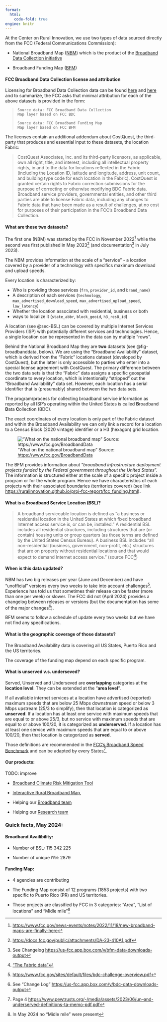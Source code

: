 ```yaml
---
format:
  html:
    code-fold: true
engine: knitr
---
```


At the Center on Rural Innovation, we use two types of data sourced directly from the FCC (Federal Communications Commission):

- National Broadband Map ([NBM](https://broadbandmap.fcc.gov/home){.external target="_blank"}) which is the product of the [Broadband Data Collection initiative](https://www.fcc.gov/BroadbandData){.external target="_blank"}

- Broadband Funding Map ([BFM](https://fundingmap.fcc.gov/home){.external target="_blank"})

#### FCC Broadband Data Collection license and attribution

Licensing for Broadband Data Collection data can be found [here](https://broadbandmap.fcc.gov/about){.external target="_blank"} and [here](https://fundingmap.fcc.gov/about){.external target="_blank"} and to summarize, the FCC asks that minimal attribution for each of the above datasets is provided in the form:

>
>     Source data: FCC Broadband Data Collection
>     Map layer based on FCC BDC
>
>     Source data: FCC Broadband Funding Map
>     Map layer based on FCC BFM
>

The licenses contain an additional addendum about CostQuest, the third-party that produces and essential input to these datasets, the location Fabric:

>
> CostQuest Associates, Inc. and its third-party licensors, as applicable, own all right, title, and interest, including all intellectual property rights, in and to the data for locations reflected in the Fabric (including the Location ID, latitude and longitude, address, unit count, and building type code for each location in the Fabric). CostQuest is granted certain rights to Fabric correction submissions for the purpose of correcting or otherwise modifying BDC Fabric data. Broadband service providers, governmental entities, and other third parties are able to license Fabric data, including any changes to Fabric data that have been made as a result of challenges, at no cost for purposes of their participation in the FCC's Broadband Data Collection.
>

#### What are these two datasets?

The first one (NBM) was started by the FCC in November 2022[^fcc_nbm_start] while the second was first published in May 2023[^bfn_da_links] (and documentation[^bfm_doc] in July 2023).

[^fcc_nbm_start]: [https://www.fcc.gov/news-events/notes/2022/11/18/new-broadband-maps-are-finally-here](https://www.fcc.gov/news-events/notes/2022/11/18/new-broadband-maps-are-finally-here)

[^bfn_da_links]: [https://docs.fcc.gov/public/attachments/DA-23-410A1.pdf](https://docs.fcc.gov/public/attachments/DA-23-410A1.pdf)

[^bfm_doc]: See Changelog [https://us-fcc.app.box.com/v/bfm-data-downloads-output](https://us-fcc.app.box.com/v/bfm-data-downloads-output)

The NBM provides information at the scale of a "service" - a location covered by a provider of a technology with specifics maximum download and upload speeds.

Every location is characterized by:

  - Who is providing those services (`frn`, `provider_id`, and `brand_name`)
  - A description of each services (`technology`, `max_advertised_download_speed`, `max_advertised_upload_speed`, `low_latency`)
  - Whether the location associated with residential, business or both
  - ways to localize it (`state_abbr`, `block_geoid`, `h3_res8_id`)

::: {.callout-tip}
A location (see @sec-BSL) can be covered by multiple Internet Services Providers (ISP) with  potentially different services and technologies. Hence, a single location can be represented in the data can by multiple "rows".
:::

Behind the National Broadband Map they are **two** datasets (see @fig-broadbanddata, below). We are using the "Broadband Availability" dataset, which is derived from the "Fabric" locations dataset (developed by CostQuest), but the latter is only accessible to parties who enter into a special license agreement with CostQuest. The primary difference between the two data sets is that the "Fabric" data assigns a specific geospatial coordinate to every location, which is intentionally "stripped" out the "Broadband Availability" data set. However, each location has a serial identifier that is (presumably) shared between the two data sets.

:::{.aside}
The program/process for collecting broadband service information as reported by all ISP's operating within the United States is called **B**roadband **D**ata **C**ollection (BDC).
:::

The exact coordinates of every location is only part of the Fabric dataset and within the Broadband Availability we can only link a record for a location to a Census Block (2020 vintage) identifier or a H3 (hexagon) grid location.

!["What on the national broadband map" Source: [https://www.fcc.gov/BroadbandData](https://www.fcc.gov/BroadbandData)](images/whats-on-the-national-broadband-map-113023-1.png){#fig-broadbanddata}

The BFM provides information about "*broadband infrastructure deployment projects funded by the Federal government throughout the United States*". The information is structured either at the scale of a specific project inside a program or for the whole program. Hence we have characteristics of each projects with their associated boundaries (territories covered) (see link [https://ruralinnovation.github.io/proj-fcc-report/fcc_funding.html](https://ruralinnovation.github.io/proj-fcc-report/fcc_funding.html)).


#### What is a Broadband Service Location (BSL)? {#sec-BSL}

> A broadband serviceable location is defined as “a business or residential location in the United States at which fixed broadband Internet access service is, or can be, installed.”  A residential BSL includes all residential structures, including structures that are (or contain) housing units or group quarters (as those terms are defined by the United States Census Bureau).  A business BSL includes “all non-residential (business, government, non-profit, etc.) structures that are on property without residential locations and that would expect to demand Internet access service.” (source FCC[^fcc_bsl])

[^fcc_bsl]: ["The Fabric data"](https://help.bdc.fcc.gov/hc/en-us/articles/7412732399003-Fabric-FAQs)

#### When is this data updated?

NBM has two big releases per year (June and December) and have "unofficial" versions every two weeks to take into account challenges[^challenges]. 
Experience has told us that sometimes their release can be faster (more than one per week) or slower.
The FCC did not (April 2024) provides a changelog between releases or versions (but the documentation has some of the major changes[^nbm_chnagelog]). 

[^challenges]: [https://www.fcc.gov/sites/default/files/bdc-challenge-overview.pdf](https://www.fcc.gov/sites/default/files/bdc-challenge-overview.pdf)

[^nbm_chnagelog]:See "Change Log" [https://us-fcc.app.box.com/v/bdc-data-downloads-output](https://us-fcc.app.box.com/v/bdc-data-downloads-output)

BFM seems to follow a schedule of update every two weeks but we have not find any specifications. 

#### What is the geographic coverage of those datasets?

The Broadband Availability data is covering all US States, Puerto Rico and the US territories.  

The coverage of the funding map depend on each specific program. 

#### What is unserved v.s. underseved?

Served, Unserved and Underseved are **overlapping** categories at the **location level**. They can be extended at the "**area level**".

If all available internet services at a location have advertised (reported) maximum speeds that are below 25 Mbps downstream speed or below 3 Mbps upstream (25/3 to simplify), then that location is categorized as **unserved**. If a location has at least one service with maximum speeds that are equal to or above 25/3, but no service with maximum speeds that are equal to or above 100/20, it is categorized as **underserved**. If a location has at least one service with maximum speeds that are equal to or above 100/20, then that location is categorized as **served**.

Those definitions are recommended in the [FCC's Broadband Speed Benchmark](https://www.fcc.gov/document/fcc-increases-broadband-speed-benchmark) and can be adapted by every States[^pew_list].

<!--
:::{.aside}
FCC could change those definitions and for example move the bar at 100/20: [https://www.fcc.gov/document/fcc-increases-broadband-speed-benchmark](https://www.fcc.gov/document/fcc-increases-broadband-speed-benchmark)
:::
-->

[^pew_list]: Page 4 [https://www.pewtrusts.org/-/media/assets/2023/06/un--and-underserved-definitions-ta-memo-pdf.pdf](https://www.pewtrusts.org/-/media/assets/2023/06/un--and-underserved-definitions-ta-memo-pdf.pdf)

#### Our products:

TODO: improve

- [Broadband Climate Risk Mitigation Tool](https://broadband-risk.ruralinnovation.us/)

- [Interactive Rural Broadband Map](https://rural-broadband-map.ruralinnovation.us/), 

- Helping our [Broadband team](https://ruralinnovation.us/our-work/broadband/) 

- Helping our [Research team](https://ruralinnovation.us/our-work/research_mapping/)

### Quick facts, May 2024:

#### Broadband Availibility: 

- Number of BSL: 115 342 225

- Number of unique `FRN`: 2879 

#### Funding Map:

- 4 agencies are contributing

- The Funding Map consist of 12 programs (1853 projects) with two specific to Puerto Rico (PR) and US territories. 

- Those projects are classified by FCC in 3 categories: "Area", "List of locations" and "Midle mile"[^midle_mile]

[^midle_mile]: In May 2024 no "Midle mile" were present
